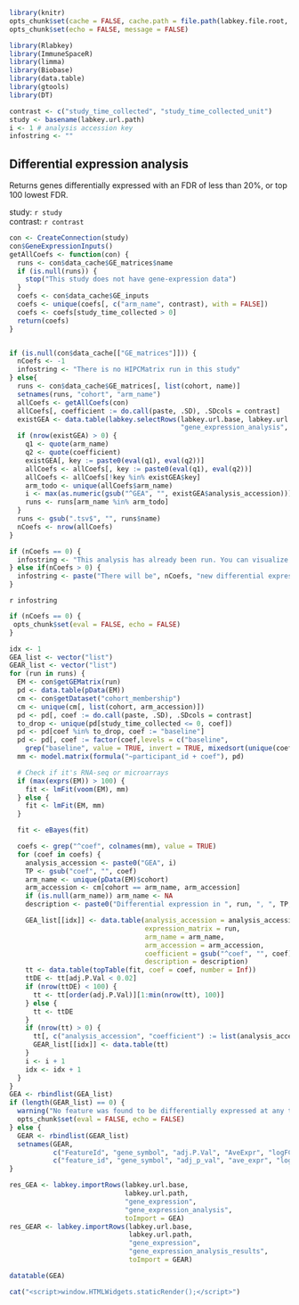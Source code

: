 ```r
library(knitr)
opts_chunk$set(cache = FALSE, cache.path = file.path(labkey.file.root, "cache/DifferentialExpressionAnalysis/"))
opts_chunk$set(echo = FALSE, message = FALSE)
```

```r
library(Rlabkey)
library(ImmuneSpaceR)
library(limma)
library(Biobase)
library(data.table)
library(gtools)
library(DT)
```

```r
contrast <- c("study_time_collected", "study_time_collected_unit")
study <- basename(labkey.url.path)
i <- 1 # analysis accession key
infostring <- ""
```

## Differential expression analysis

Returns genes differentially expressed with an FDR of less than 20%, or top 100 lowest FDR.

study: `r study`  
contrast: `r contrast`

```r
con <- CreateConnection(study)
con$GeneExpressionInputs()
getAllCoefs <- function(con) {
  runs <- con$data_cache$GE_matrices$name
  if (is.null(runs)) {
    stop("This study does not have gene-expression data")
  }
  coefs <- con$data_cache$GE_inputs
  coefs <- unique(coefs[, c("arm_name", contrast), with = FALSE])
  coefs <- coefs[study_time_collected > 0]
  return(coefs)
}


if (is.null(con$data_cache[["GE_matrices"]])) {
  nCoefs <- -1
  infostring <- "There is no HIPCMatrix run in this study"
} else{
  runs <- con$data_cache$GE_matrices[, list(cohort, name)]
  setnames(runs, "cohort", "arm_name")
  allCoefs <- getAllCoefs(con)
  allCoefs[, coefficient := do.call(paste, .SD), .SDcols = contrast]
  existGEA <- data.table(labkey.selectRows(labkey.url.base, labkey.url.path, "gene_expression", 
                                           "gene_expression_analysis", colNameOpt = "rname"))
  if (nrow(existGEA) > 0) {
    q1 <- quote(arm_name)
    q2 <- quote(coefficient)
    existGEA[, key := paste0(eval(q1), eval(q2))]
    allCoefs <- allCoefs[, key := paste0(eval(q1), eval(q2))]
    allCoefs <- allCoefs[!key %in% existGEA$key]
    arm_todo <- unique(allCoefs$arm_name)
    i <- max(as.numeric(gsub("^GEA", "", existGEA$analysis_accession))) + 1
    runs <- runs[arm_name %in% arm_todo]
  }
  runs <- gsub(".tsv$", "", runs$name)
  nCoefs <- nrow(allCoefs)
}
```

```r
if (nCoefs == 0) {
  infostring <- "This analysis has already been run. You can visualize the results using the Data Explorer module."
} else if(nCoefs > 0) {
  infostring <- paste("There will be", nCoefs, "new differential expression analysis.")
}
```

`r infostring`
```r
if (nCoefs == 0) {
 opts_chunk$set(eval = FALSE, echo = FALSE)
}
```

```r
idx <- 1
GEA_list <- vector("list")
GEAR_list <- vector("list")
for (run in runs) {
  EM <- con$getGEMatrix(run)
  pd <- data.table(pData(EM))
  cm <- con$getDataset("cohort_membership")
  cm <- unique(cm[, list(cohort, arm_accession)])
  pd <- pd[, coef := do.call(paste, .SD), .SDcols = contrast]
  to_drop <- unique(pd[study_time_collected <= 0, coef])
  pd <- pd[coef %in% to_drop, coef := "baseline"]
  pd <- pd[, coef := factor(coef,levels = c("baseline",
    grep("baseline", value = TRUE, invert = TRUE, mixedsort(unique(coef)))))]
  mm <- model.matrix(formula("~participant_id + coef"), pd)

  # Check if it's RNA-seq or microarrays
  if (max(exprs(EM)) > 100) {
    fit <- lmFit(voom(EM), mm)
  } else {
    fit <- lmFit(EM, mm)
  }

  fit <- eBayes(fit)

  coefs <- grep("^coef", colnames(mm), value = TRUE)
  for (coef in coefs) {
    analysis_accession <- paste0("GEA", i)
    TP <- gsub("coef", "", coef)
    arm_name <- unique(pData(EM)$cohort)
    arm_accession <- cm[cohort == arm_name, arm_accession]
    if (is.null(arm_name)) arm_name <- NA
    description <- paste0("Differential expression in ", run, ", ", TP, " vs. baseline")

    GEA_list[[idx]] <- data.table(analysis_accession = analysis_accession,
                                  expression_matrix = run,
                                  arm_name = arm_name,
                                  arm_accession = arm_accession,
                                  coefficient = gsub("^coef", "", coef),
                                  description = description)
    tt <- data.table(topTable(fit, coef = coef, number = Inf))
    ttDE <- tt[adj.P.Val < 0.02]
    if (nrow(ttDE) < 100) {
      tt <- tt[order(adj.P.Val)][1:min(nrow(tt), 100)]
    } else {
      tt <- ttDE
    }
    if (nrow(tt) > 0) {
      tt[, c("analysis_accession", "coefficient") := list(analysis_accession, coef)]
      GEAR_list[[idx]] <- data.table(tt)
    }
    i <- i + 1
    idx <- idx + 1
  }
}
GEA <- rbindlist(GEA_list)
if (length(GEAR_list) == 0) {
  warning("No feature was found to be differentially expressed at any timepoint.")
  opts_chunk$set(eval = FALSE, echo = FALSE)
} else {
  GEAR <- rbindlist(GEAR_list)
  setnames(GEAR,
           c("FeatureId", "gene_symbol", "adj.P.Val", "AveExpr", "logFC", "P.Value", "t"),
           c("feature_id", "gene_symbol", "adj_p_val", "ave_expr", "log_fc", "p_value", "statistic"))
}
```

```r
res_GEA <- labkey.importRows(labkey.url.base,
                             labkey.url.path,
                             "gene_expression",
                             "gene_expression_analysis",
                             toImport = GEA)
res_GEAR <- labkey.importRows(labkey.url.base,
                              labkey.url.path,
                              "gene_expression",
                              "gene_expression_analysis_results",
                              toImport = GEAR)
```

```r
datatable(GEA)
```

```r
cat("<script>window.HTMLWidgets.staticRender();</script>")
```

